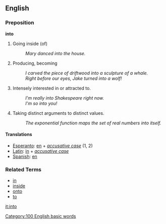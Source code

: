 ==English==
===Preposition===
'''into'''

# Going inside (of)
#: ''Mary danced into the house.''
# Producing, becoming
#: ''I carved the piece of driftwood into a sculpture of a whale.''
#: ''Right before our eyes, Jake turned into a wolf!''
# {{colloquial}} Intensely interested in or attracted to.
#: ''I'm really into Shakespeare right now.''
#: ''I'm so into you!''
# {{mathematics}} Taking distinct arguments to distinct values.
#: ''The exponential function maps the set of real numbers into itself.''

====Translations====
*[[Esperanto]]: [[en]] + ''[[accusative case]]'' (1, 2)
*[[Latin]]: [[in]] + ''[[accusative case]]''
*[[Spanish]]: [[en]]

===Related Terms===
*[[in]]
*[[inside]]
*[[onto]]
*[[to]]

[[it:into]]
[[Category:100 English basic words]]